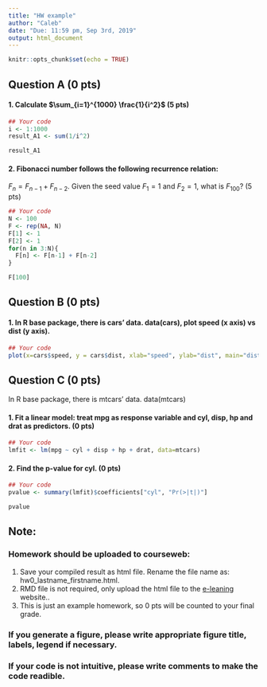 ```yaml
---
title: "HW example"
author: "Caleb"
date: "Due: 11:59 pm, Sep 3rd, 2019"
output: html_document
---
```


```r
knitr::opts_chunk$set(echo = TRUE)
```

## Question A (0 pts)
#### 1. Calculate $\sum_{i=1}^{1000} \frac{1}{i^2}$ (5 pts)

```r
## Your code
i <- 1:1000
result_A1 <- sum(1/i^2)

result_A1
```

#### 2. Fibonacci number follows the following recurrence relation:
$F_n = F_{n-1} + F_{n-2}$.
Given the seed value $F_1 = 1$ and $F_2 = 1$, what is $F_{100}$? (5 pts)

```r
## Your code
N <- 100
F <- rep(NA, N)
F[1] <- 1
F[2] <- 1
for(n in 3:N){
  F[n] <- F[n-1] + F[n-2]
}

F[100]
```

## Question B (0 pts)
#### 1. In R base package, there is cars' data. data(cars), plot speed (x axis) vs dist (y axis).
```r
## Your code
plot(x=cars$speed, y = cars$dist, xlab="speed", ylab="dist", main="dist vs speed")
```

## Question C (0 pts)

In R base package, there is mtcars' data. data(mtcars)

#### 1. Fit a linear model: treat mpg as response variable and cyl, disp, hp and drat as predictors. (0 pts)
```r
## Your code
lmfit <- lm(mpg ~ cyl + disp + hp + drat, data=mtcars)
```
#### 2. Find the p-value for cyl. (0 pts)
```r
## Your code
pvalue <- summary(lmfit)$coefficients["cyl", "Pr(>|t|)"]

pvalue
```


## Note:


### Homework should be uploaded to courseweb:
1. Save your compiled result as html file. Rename the file name as: hw0_lastname_firstname.html.
2. RMD file is not required, only upload the html file to the [e-leaning](https://elearning.ufl.edu) website..
3. This is just an example homework, so 0 pts will be counted to your final grade.


### If you generate a figure, please write appropriate figure title, labels, legend if necessary.

### If your code is not intuitive, please write comments to make the code readible.


